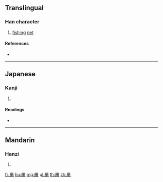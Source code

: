 {{character info/new}}
==Translingual==

===Han character===
{{Han char|rn=122|rad=网|as=09|sn=14|four=|canj=WLJBJ|ids=⿱罒南}}

# [[fishing]] [[net]]

====References====
* {{Han ref|kx=0948.340|dkj=28316|dj=1390.140|hdz=42922.060|uh=7F71|ud=32625}}

----

==Japanese==

===Kanji===
{{ja-kanji|grade=|rs=网09}}

# {{defn|lang=ja|sort=网09}}

====Readings====
* {{ja-readings|on=[[ぐん]] (gun), [[なん]] (nan), [[らん]] (ran)|kun=|nanori=}}

----

==Mandarin==

===Hanzi===
{{cmn-hanzi|pin=[[nǎn]] ([[nan3]])|wg=nan<sup>3</sup>}}

# {{defn|lang=cmn|sort=网09}}

[[fr:罱]]
[[hu:罱]]
[[mg:罱]]
[[pl:罱]]
[[th:罱]]
[[zh:罱]]